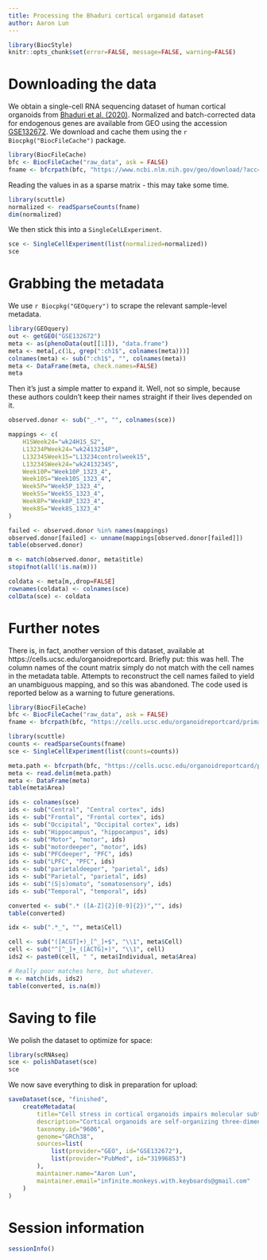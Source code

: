```yaml
---
title: Processing the Bhaduri cortical organoid dataset
author: Aaron Lun
---
```


```r
library(BiocStyle)
knitr::opts_chunk$set(error=FALSE, message=FALSE, warning=FALSE)
```

# Downloading the data

We obtain a single-cell RNA sequencing dataset of human cortical organoids from [Bhaduri et al. (2020)](https://doi.org/10.1038/s41586-020-1962-0).
Normalized and batch-corrected data for endogenous genes are available from GEO using the accession [GSE132672](https://www.ncbi.nlm.nih.gov/geo/query/acc.cgi?acc=GSE132672). 
We download and cache them using the `r Biocpkg("BiocFileCache")` package.

```r
library(BiocFileCache)
bfc <- BiocFileCache("raw_data", ask = FALSE)
fname <- bfcrpath(bfc, "https://www.ncbi.nlm.nih.gov/geo/download/?acc=GSE132672&format=file&file=GSE132672%5Fallorganoids%5Fwithnew%5Fmatrix%2Etxt%2Egz")
```

Reading the values in as a sparse matrix - this may take some time.

```r
library(scuttle)
normalized <- readSparseCounts(fname)
dim(normalized)
```

We then stick this into a `SingleCelLExperiment`.

```r
sce <- SingleCellExperiment(list(normalized=normalized))
sce
```

# Grabbing the metadata

We use `r Biocpkg("GEOquery")` to scrape the relevant sample-level metadata.

```r
library(GEOquery)
out <- getGEO("GSE132672")
meta <- as(phenoData(out[[1]]), "data.frame")
meta <- meta[,c(1L, grep(":ch1$", colnames(meta)))]
colnames(meta) <- sub(":ch1$", "", colnames(meta))
meta <- DataFrame(meta, check.names=FALSE)
meta
```

Then it's just a simple matter to expand it.
Well, not so simple, because these authors couldn't keep their names straight if their lives depended on it.

```r
observed.donor <- sub("_.*", "", colnames(sce))

mappings <- c(
    H1SWeek24="wk24H1S_S2",
    L13234PWeek24="wk2413234P",
    L13234SWeek15="L13234controlweek15",
    L13234SWeek24="wk2413234S",
    Week10P="Week10P_1323_4",
    Week10S="Week10S_1323_4",
    Week5P="Week5P_1323_4",
    Week5S="Week5S_1323_4",
    Week8P="Week8P_1323_4",
    Week8S="Week8S_1323_4"
)

failed <- observed.donor %in% names(mappings)
observed.donor[failed] <- unname(mappings[observed.donor[failed]])
table(observed.donor)

m <- match(observed.donor, meta$title)
stopifnot(all(!is.na(m)))

coldata <- meta[m,,drop=FALSE]
rownames(coldata) <- colnames(sce)
colData(sce) <- coldata
```

# Further notes

There is, in fact, another version of this dataset, available at https://cells.ucsc.edu/organoidreportcard.
Briefly put: this was hell.
The column names of the count matrix simply do not match with the cell names in the metadata table.
Attempts to reconstruct the cell names failed to yield an unambiguous mapping, and so this was abandoned.
The code used is reported below as a warning to future generations.

```r
library(BiocFileCache)
bfc <- BiocFileCache("raw_data", ask = FALSE)
fname <- bfcrpath(bfc, "https://cells.ucsc.edu/organoidreportcard/primary10X/primarymatrix_nonorm.txt.gz")

library(scuttle)
counts <- readSparseCounts(fname)
sce <- SingleCellExperiment(list(counts=counts))

meta.path <- bfcrpath(bfc, "https://cells.ucsc.edu/organoidreportcard/primary10X/meta.tsv")
meta <- read.delim(meta.path)
meta <- DataFrame(meta)
table(meta$Area)

ids <- colnames(sce)
ids <- sub("Central", "Central cortex", ids)
ids <- sub("Frontal", "Frontal cortex", ids)
ids <- sub("Occipital", "Occipital cortex", ids)
ids <- sub("Hippocampus", "hippocampus", ids)
ids <- sub("Motor", "motor", ids)
ids <- sub("motordeeper", "motor", ids)
ids <- sub("PFCdeeper", "PFC", ids)
ids <- sub("LPFC", "PFC", ids)
ids <- sub("parietaldeeper", "parietal", ids)
ids <- sub("Parietal", "parietal", ids)
ids <- sub("(S|s)omato", "somatosensory", ids)
ids <- sub("Temporal", "temporal", ids)

converted <- sub(".* ([A-Z]{2}[0-9]{2})","", ids)
table(converted)

idx <- sub(".*_", "", meta$Cell)

cell <- sub("([ACGT]+)_[^_]+$", "\\1", meta$Cell)
cell <- sub("^[^_]+_([ACTG]+)", "\\1", cell)
ids2 <- paste0(cell, " ", meta$Individual, meta$Area)

# Really poor matches here, but whatever. 
m <- match(ids, ids2)
table(converted, is.na(m))
```

# Saving to file 

We polish the dataset to optimize for space:

```r
library(scRNAseq)
sce <- polishDataset(sce)
sce
```

We now save everything to disk in preparation for upload:

```r
saveDataset(sce, "finished",
    createMetadata(
        title="Cell stress in cortical organoids impairs molecular subtype specification",
        description="Cortical organoids are self-organizing three-dimensional cultures that model features of the developing human cerebral cortex. However, the fidelity of organoid models remains unclear. Here we analyse the transcriptomes of individual primary human cortical cells from different developmental periods and cortical areas. We find that cortical development is characterized by progenitor maturation trajectories, the emergence of diverse cell subtypes and areal specification of newborn neurons. By contrast, organoids contain broad cell classes, but do not recapitulate distinct cellular subtype identities and appropriate progenitor maturation. Although the molecular signatures of cortical areas emerge in organoid neurons, they are not spatially segregated. Organoids also ectopically activate cellular stress pathways, which impairs cell-type specification. However, organoid stress and subtype defects are alleviated by transplantation into the mouse cortex. Together, these datasets and analytical tools provide a framework for evaluating and improving the accuracy of cortical organoids as models of human brain development.",
        taxonomy.id="9606",
        genome="GRCh38",
        sources=list(
            list(provider="GEO", id="GSE132672"),
            list(provider="PubMed", id="31996853")
        ),
        maintainer.name="Aaron Lun",
        maintainer.email="infinite.monkeys.with.keyboards@gmail.com"
    )
)
```

# Session information

```r
sessionInfo()
```
